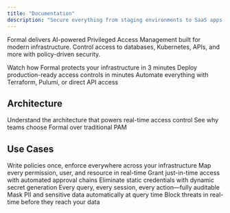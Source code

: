 ```yaml
---
title: "Documentation"
description: "Secure everything from staging environments to SaaS apps with Zero Trust principles that are easy to use and administer"
---
```


Formal delivers AI-powered Privileged Access Management built for modern infrastructure. Control access to databases, Kubernetes, APIs, and more with policy-driven security.

<CardGroup cols={3}>
  <Card
    title="Tour the Product"
    icon="magnifying-glass"
    href="https://formalco.navattic.com/1hh0owa"
  >
    Watch how Formal protects your infrastructure in 3 minutes
  </Card>
  <Card
    title="Get started in 10 minutes"
    icon="bolt"
    href="/docs/guides/getting-started/quickstart"
  >
    Deploy production-ready access controls in minutes
  </Card>
  <Card
    title="Use our API for full control"
    icon="code"
    href="/docs/api/introduction"
  >
    Automate everything with Terraform, Pulumi, or direct API access
  </Card>
</CardGroup>

## Architecture

<CardGroup cols={2}>
  <Card
    title="How Formal Works"
    icon="diagram-project"
    href="/docs/guides/getting-started/architecture"
  >
    Understand the architecture that powers real-time access control
  </Card>
  <Card title="Formal vs Legacy PAM" icon="shield-halved" href="#">
    See why teams choose Formal over traditional PAM
  </Card>
</CardGroup>

## Use Cases

<CardGroup cols={2}>
  <Card
    title="Infrastructure Access Control with Policies"
    icon="shield-check"
    href="#"
  >
    Write policies once, enforce everywhere across your infrastructure
  </Card>
  <Card title="Organization Data Access Control Graph" icon="sitemap" href="#">
    Map every permission, user, and resource in real-time
  </Card>
  <Card
    title="Privileged Access Approval/Escalation Workflows"
    icon="user-lock"
    href="#"
  >
    Grant just-in-time access with automated approval chains
  </Card>
  <Card title="Authentication and Secret Management" icon="key" href="#">
    Eliminate static credentials with dynamic secret generation
  </Card>
  <Card title="Enterprise Audit Logs" icon="file-lines" href="#">
    Every query, every session, every action—fully auditable
  </Card>
  <Card title="Dynamic Data Redaction" icon="eye-slash" href="#">
    Mask PII and sensitive data automatically at query time
  </Card>
  <Card title="Live Threat Monitoring and Enforcement" icon="radar" href="#">
    Block threats in real-time before they reach your data
  </Card>
</CardGroup>

